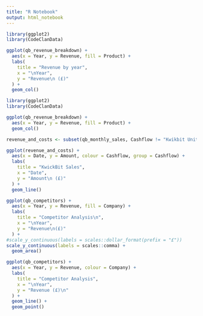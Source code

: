```yaml
---
title: "R Notebook"
output: html_notebook
---
```


```r
library(ggplot2)
library(CodeClanData)

ggplot(qb_revenue_breakdown) +
  aes(x = Year, y = Revenue, fill = Product) +
  labs(
    title = "Revenue by year",
    x = "\nYear",
    y = "Revenue\n (£)"
  ) +
  geom_col() 
```

```r
library(ggplot2)
library(CodeClanData)

ggplot(qb_revenue_breakdown) +
  aes(x = Year, y = Revenue, fill = Product) +
  geom_col() 
```

```r
revenue_and_costs <- subset(qb_monthly_sales, Cashflow != "Kwikbit Unit 1 Sales")

ggplot(revenue_and_costs) +
  aes(x = Date, y = Amount, colour = Cashflow, group = Cashflow) +
  labs(
    title = "KwickBit Sales",
    x = "Date", 
    y = "Amount\n (£)"
  ) +
  geom_line() 
```

```r
ggplot(qb_competitors) +
  aes(x = Year, y = Revenue, fill = Company) +
  labs(
    title = "Competitor Analysis\n",
    x = "\nYear",
    y = "Revenue\n(£)"
  ) +
#scale_y_continuous(labels = scales::dollar_format(prefix = "£"))
scale_y_continuous(labels = scales::comma) +
  geom_area() 
```

```r
ggplot(qb_competitors) +
  aes(x = Year, y = Revenue, colour = Company) +
  labs(
    title = "Competitor Analysis",
    x = "\nYear",
    y = "Revenue (£)\n"
  ) +
  geom_line() +
  geom_point() 
```

